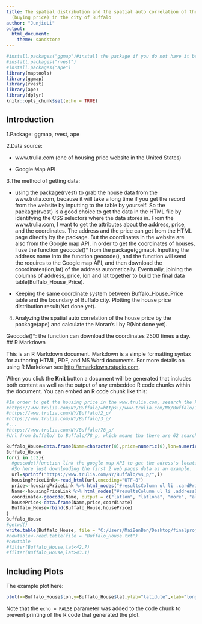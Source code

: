 ```yaml
--- 
title: The spatial distribution and the spatial auto correlation of the house price
  (buying price) in the city of Buffalo
author: "JunjieLi"
output:
  html_document: 
    theme: sandstone
---
```


```r
#install.packages("ggmap")#install the package if you do not have it before.
#install.packages("rvest") 
#install.packages("ape")
library(maptools)
library(ggmap)
library(rvest)
library(ape)
library(dplyr)
knitr::opts_chunk$set(echo = TRUE)
```

## Introduction
1.Package: ggmap, rvest, ape

2.Data source: 

  * www.trulia.com (one of housing price website in the United States)

  * Google Map API 

3.The method of getting data: 

  * using the package(rvest) to grab the house data from the www.trulia.com, because it will take a long time if you get the record from the website by inputting to the table by yourself. So the package(rvest) is a good choice to get the data in the HTML file by identifying the CSS selectors where the data stores in. From the www.trulia.com, I want to get the attributes about the address, price, and the coordinates. The address and the price can get from the HTML page directly by the package. But the coordinates in the website are also from the Google map API, in order to get the coordinates of houses, I use the function geocode()* from the package(ggmap). Inputting the address name into the function geocode(), and the function will send the requires to the Google map API, and then download the coordinates(lon,lat) of the address automatically. Eventually, joining the columns of address, price, lon and lat together to build the final data table(Buffalo_House_Price).

  * Keeping the same coordinate system between Buffalo_House_Price table and the boundary of Buffalo city. Plotting the house price distribution result(Not done yet).

4. Analyzing the spatial auto correlation of the house price by the package(ape) and calculate the Moran’s I by R(Not done yet).

Geocode()*: the function can download the coordinates 2500 times a day.
## R Markdown

This is an R Markdown document. Markdown is a simple formatting syntax for authoring HTML, PDF, and MS Word documents. For more details on using R Markdown see <http://rmarkdown.rstudio.com>.

When you click the **Knit** button a document will be generated that includes both content as well as the output of any embedded R code chunks within the document. You can embed an R code chunk like this:

```r
#In order to get the housing price in the www.trulia.com, seearch the key word "buffalo", then get the urls below:
#https://www.trulia.com/NY/Buffalo/=https://www.trulia.com/NY/Buffalo/1_p/
#https://www.trulia.com/NY/Buffalo/2_p/
#https://www.trulia.com/NY/Buffalo/3_p/
#...
#https://www.trulia.com/NY/Buffalo/78_p/
#Url from Buffalo/ to Buffalo/78_p, which means tha there are 62 searching result pages for the housing price in the buffalo. 

Buffalo_House=data.frame(Name=character(0),price=numeric(0),lon=numeric(0),lat=numeric(0))
Buffalo_House
for(i in 1:2){ 
  #geocode()function link the google map API to get the adress's location, but it just can get nearly 2500 location a time.
  #So here just downloading the first 2 web pages data as an example.
  url=sprintf("https://www.trulia.com/NY/Buffalo/%s_p/",i)
  housingPriceLink<-read_html(url,encoding="UTF-8")
  price<-housingPriceLink %>% html_nodes("#resultsColumn ul li .cardPrice") %>% html_text()#"#resultsColumn ul li .cardPrice"is the CSS selectors in the HTML page.
  Name<-housingPriceLink %>% html_nodes("#resultsColumn ul li .addressDetail") %>% html_text()
  coordinate<-geocode(Name, output = c("latlon", "latlona", "more", "all"),source = c("google", "dsk"), messaging = FALSE)
  housePrice<-data.frame(Name,price,coordinate)
  Buffalo_House=rbind(Buffalo_House,housePrice)
}
Buffalo_House
#getwd() 
write.table(Buffalo_House, file = "C:/Users/MaiBenBen/Desktop/finalproject1/Buffalo_House_example.txt")#the total data table can see in the UBlearns.  
#newtable<-read.table(file = "Buffalo_House.txt")
#newtable
#filter(Buffalo_House,lat<42.7)
#filter(Buffalo_House,lat>43.1)
```

## Including Plots
The example plot here:

```r
plot(x=Buffalo_House$lon,y=Buffalo_House$lat,ylab="latidute",xlab="longtiude",ylim=c(42.7,43.1),xlim=c(-78.7,-78.95))
```

Note that the `echo = FALSE` parameter was added to the code chunk to prevent printing of the R code that generated the plot.
